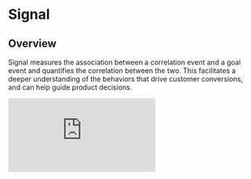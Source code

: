 # Signal

## Overview
Signal measures the association between a correlation event and a goal event and quantifies the correlation between the two. This facilitates a deeper understanding of the behaviors that drive customer conversions, and can help guide product decisions.

<p style={{ position: 'relative', paddingBottom: '56.25%', height: 0, overflow: 'hidden' }}>
  <iframe src="https://www.loom.com/embed/53f01027582b4b8f891a0da0bb6a05b3" frameborder="0" style={{ position: 'absolute', top: 0, left: 0, width: '100%', height: '100%' }} allowfullscreen></iframe>
</p>
